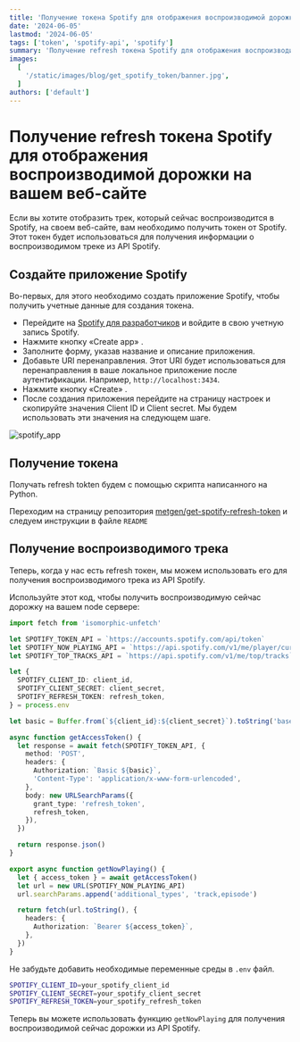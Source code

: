 ```yaml
---
title: 'Получение токена Spotify для отображения воспроизводимой дорожки на вашем веб-сайте'
date: '2024-06-05'
lastmod: '2024-06-05'
tags: ['token', 'spotify-api', 'spotify']
summary: 'Получение refresh токена Spotify для отображения воспроизводимой дорожки на вашем веб-сайте'
images:
  [
    '/static/images/blog/get_spotify_token/banner.jpg',
  ]
authors: ['default']
---
```


# Получение refresh токена Spotify для отображения воспроизводимой дорожки на вашем веб-сайте

Если вы хотите отобразить трек, который сейчас воспроизводится в Spotify, на своем веб-сайте, вам необходимо получить токен от Spotify. Этот токен будет использоваться для получения информации о воспроизводимом треке из API Spotify.

## Создайте приложение Spotify

Во-первых, для этого необходимо создать приложение Spotify, чтобы получить учетные данные для создания токена.

- Перейдите на [Spotify для разработчиков](https://developer.spotify.com/dashboard/applications) и войдите в свою учетную запись Spotify.
- Нажмите кнопку «Create app» .
- Заполните форму, указав название и описание приложения.
- Добавьте URI перенаправления. Этот URI будет использоваться для перенаправления в ваше локальное приложение после аутентификации. Например, `http://localhost:3434`.
- Нажмите кнопку «Create» .
- После создания приложения перейдите на страницу настроек и скопируйте значения Client ID и Client secret. Мы будем использовать эти значения на следующем шаге.

![spotify_app](/static/images/blog/get_spotify_token/spotify_app.png)

## Получение токена

Получать refresh tokten будем с помощью скрипта написанного на Python.

Переходим на страницу репозитория [metgen/get-spotify-refresh-token](https://github.com/metgen/get-spotify-refresh-token) и следуем инструкции в файле `README`

## Получение воспроизводимого трека

Теперь, когда у нас есть refresh токен, мы можем использовать его для получения воспроизводимого трека из API Spotify.

Используйте этот код, чтобы получить воспроизводимую сейчас дорожку на вашем node сервере:

```typescript
import fetch from 'isomorphic-unfetch'

let SPOTIFY_TOKEN_API = `https://accounts.spotify.com/api/token`
let SPOTIFY_NOW_PLAYING_API = `https://api.spotify.com/v1/me/player/currently-playing`
let SPOTIFY_TOP_TRACKS_API = `https://api.spotify.com/v1/me/top/tracks`

let {
  SPOTIFY_CLIENT_ID: client_id,
  SPOTIFY_CLIENT_SECRET: client_secret,
  SPOTIFY_REFRESH_TOKEN: refresh_token,
} = process.env

let basic = Buffer.from(`${client_id}:${client_secret}`).toString('base64')

async function getAccessToken() {
  let response = await fetch(SPOTIFY_TOKEN_API, {
    method: 'POST',
    headers: {
      Authorization: `Basic ${basic}`,
      'Content-Type': 'application/x-www-form-urlencoded',
    },
    body: new URLSearchParams({
      grant_type: 'refresh_token',
      refresh_token,
    }),
  })

  return response.json()
}

export async function getNowPlaying() {
  let { access_token } = await getAccessToken()
  let url = new URL(SPOTIFY_NOW_PLAYING_API)
  url.searchParams.append('additional_types', 'track,episode')

  return fetch(url.toString(), {
    headers: {
      Authorization: `Bearer ${access_token}`,
    },
  })
}
```

Не забудьте добавить необходимые переменные среды в `.env` файл.

```bash
SPOTIFY_CLIENT_ID=your_spotify_client_id
SPOTIFY_CLIENT_SECRET=your_spotify_client_secret
SPOTIFY_REFRESH_TOKEN=your_spotify_refresh_token
```

Теперь вы можете использовать функцию `getNowPlaying` для получения воспроизводимой сейчас дорожки из API Spotify.